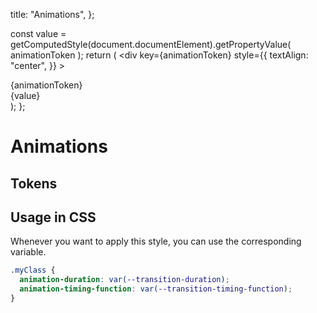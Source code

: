 
  title: "Animations",
};

  const value = getComputedStyle(document.documentElement).getPropertyValue(
    animationToken
  );
  return (
    <div
      key={animationToken}
      style={{
        textAlign: "center",
      }}
    >
      <div className={styles.title}>{animationToken}</div>
      <div className={styles.body}>{value}</div>
    </div>
  );
};

# Animations

## Tokens

<AnimationTokens />

## Usage in CSS

Whenever you want to apply this style, you can use the corresponding variable.

```css
.myClass {
  animation-duration: var(--transition-duration);
  animation-timing-function: var(--transition-timing-function);
}
```
